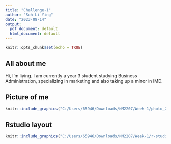 ```yaml
---
title: "Challenge-1"
author: "Soh Li Ying"
date: "2023-08-14"
output:
  pdf_document: default
  html_document: default
---
```


```r
knitr::opts_chunk$set(echo = TRUE)
```

## All about me

Hi, I'm liying. I am currently a year 3 student studying Business Administration, specializing in marketing and also taking up a minor in IMD.


## Picture of me 

```r
knitr::include_graphics("C:/Users/65946/Downloads/NM2207/Week-1/photo_2023-08-14_11-34-18.jpg")
```

## Rstudio layout

```r
knitr::include_graphics("C:/Users/65946/Downloads/NM2207/Week-1/r-studio layout.png")
```
